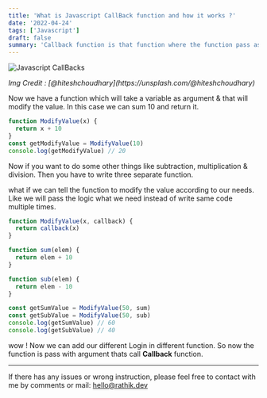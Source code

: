 ```yaml
---
title: 'What is Javascript CallBack function and how it works ?'
date: '2022-04-24'
tags: ['Javascript']
draft: false
summary: 'Callback function is that function where the function pass as a argument in another function'
---
```


![Javascript CallBacks](https://images.unsplash.com/photo-1516984300013-acce0937113d?ixlib=rb-1.2.1&ixid=MnwxMjA3fDB8MHxwaG90by1wYWdlfHx8fGVufDB8fHx8&auto=format&fit=crop&w=2070&q=80)

<p class="text-center text-sm">
  <em>Img Credit : [@hiteshchoudhary](https://unsplash.com/@hiteshchoudhary)</em>
</p>

Now we have a function which will take a variable as argument & that will modify the value. In this case we can sum 10 and return it.

```javascript
function ModifyValue(x) {
  return x + 10
}
const getModifyValue = ModifyValue(10)
console.log(getModifyValue) // 20
```

Now if you want to do some other things like subtraction, multiplication & division. Then you have to write three separate function.

what if we can tell the function to modify the value according to our needs. Like we will pass the logic what we need instead of write same code multiple times.

```javascript
function ModifyValue(x, callback) {
  return callback(x)
}

function sum(elem) {
  return elem + 10
}

function sub(elem) {
  return elem - 10
}

const getSumValue = ModifyValue(50, sum)
const getSubValue = ModifyValue(50, sub)
console.log(getSumValue) // 60
console.log(getSubValue) // 40
```

wow ! Now we can add our different Login in different function. So now the function is pass with argument thats call <strong>Callback</strong> function.

---

If there has any issues or wrong instruction, please feel free to contact with me by comments or mail: hello@rathik.dev
